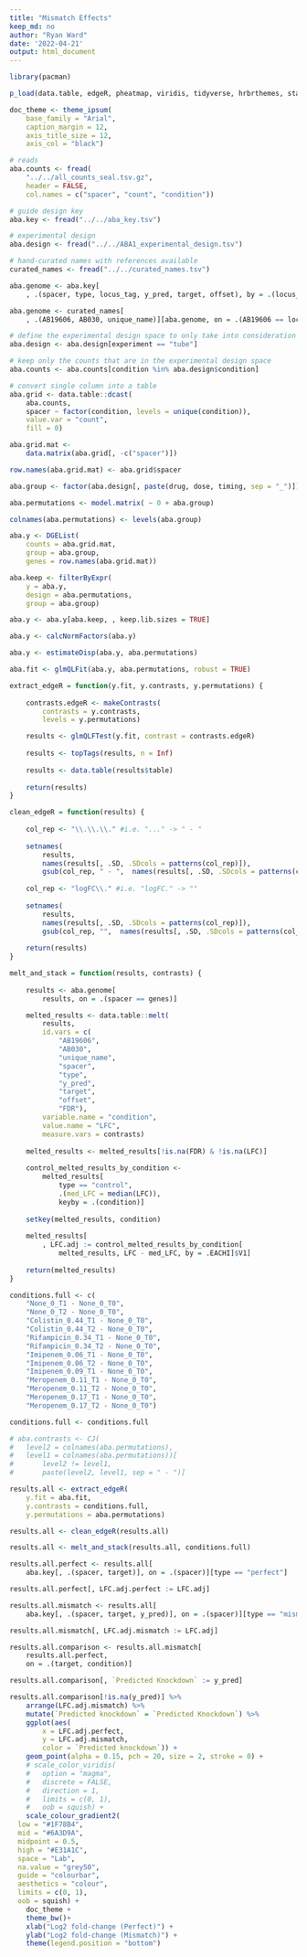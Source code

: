 ```yaml
---
title: "Mismatch Effects"
keep_md: no
author: "Ryan Ward"
date: '2022-04-21'
output: html_document
---
```

```r
library(pacman)

p_load(data.table, edgeR, pheatmap, viridis, tidyverse, hrbrthemes, statmod, scales)

doc_theme <- theme_ipsum(
	base_family = "Arial", 
	caption_margin = 12,
	axis_title_size = 12,
	axis_col = "black")

# reads
aba.counts <- fread(
	"../../all_counts_seal.tsv.gz",
	header = FALSE,
	col.names = c("spacer", "count", "condition"))

# guide design key
aba.key <- fread("../../aba_key.tsv")

# experimental design
aba.design <- fread("../../ABA1_experimental_design.tsv")

# hand-curated names with references available
curated_names <- fread("../../curated_names.tsv")
```

```r
aba.genome <- aba.key[
	, .(spacer, type, locus_tag, y_pred, target, offset), by = .(locus_tag)]

aba.genome <- curated_names[
	, .(AB19606, AB030, unique_name)][aba.genome, on = .(AB19606 == locus_tag)]

# define the experimental design space to only take into consideration "tubes"
aba.design <- aba.design[experiment == "tube"]

# keep only the counts that are in the experimental design space
aba.counts <- aba.counts[condition %in% aba.design$condition]

# convert single column into a table 
aba.grid <- data.table::dcast(
	aba.counts, 
	spacer ~ factor(condition, levels = unique(condition)),
	value.var = "count", 
	fill = 0)

aba.grid.mat <- 
	data.matrix(aba.grid[, -c("spacer")])

row.names(aba.grid.mat) <- aba.grid$spacer

aba.group <- factor(aba.design[, paste(drug, dose, timing, sep = "_")])

aba.permutations <-	model.matrix( ~ 0 + aba.group)

colnames(aba.permutations) <- levels(aba.group)
```

```r
aba.y <- DGEList(
	counts = aba.grid.mat,
	group = aba.group,
	genes = row.names(aba.grid.mat))

aba.keep <- filterByExpr(
	y = aba.y,
	design = aba.permutations,
	group = aba.group)

aba.y <- aba.y[aba.keep, , keep.lib.sizes = TRUE]

aba.y <- calcNormFactors(aba.y)

aba.y <- estimateDisp(aba.y, aba.permutations)

aba.fit <- glmQLFit(aba.y, aba.permutations, robust = TRUE)
```


```r

extract_edgeR = function(y.fit, y.contrasts, y.permutations) {
	
	contrasts.edgeR <- makeContrasts(
		contrasts = y.contrasts,
		levels = y.permutations)

	results <- glmQLFTest(y.fit, contrast = contrasts.edgeR)
	
	results <- topTags(results, n = Inf)
	
	results <- data.table(results$table)
	
	return(results)
}

clean_edgeR = function(results) {
	
	col_rep <- "\\.\\.\\." #i.e. "..." -> " - " 
	
	setnames(
		results, 
		names(results[, .SD, .SDcols = patterns(col_rep)]), 
		gsub(col_rep, " - ",  names(results[, .SD, .SDcols = patterns(col_rep)])))
	
	col_rep <- "logFC\\." #i.e. "logFC." -> ""
	
	setnames(
		results, 
		names(results[, .SD, .SDcols = patterns(col_rep)]), 
		gsub(col_rep, "",  names(results[, .SD, .SDcols = patterns(col_rep)])))
	
	return(results)
}

melt_and_stack = function(results, contrasts) {
	
	results <- aba.genome[
		results, on = .(spacer == genes)]

	melted_results <- data.table::melt(
		results,
		id.vars = c(
			"AB19606",
			"AB030",
			"unique_name",
			"spacer",
			"type",
			"y_pred",
			"target",
			"offset",
			"FDR"),
		variable.name = "condition", 
		value.name = "LFC",
		measure.vars = contrasts)
	
	melted_results <- melted_results[!is.na(FDR) & !is.na(LFC)]
	
	control_melted_results_by_condition <- 
		melted_results[
			type == "control",
			.(med_LFC = median(LFC)),
			keyby = .(condition)]
	
	setkey(melted_results, condition)
	
	melted_results[
		, LFC.adj := control_melted_results_by_condition[
			melted_results, LFC - med_LFC, by = .EACHI]$V1]
	
	return(melted_results)
}
```

```r

conditions.full <- c(
	"None_0_T1 - None_0_T0",
	"None_0_T2 - None_0_T0",
	"Colistin_0.44_T1 - None_0_T0",
	"Colistin_0.44_T2 - None_0_T0",
	"Rifampicin_0.34_T1 - None_0_T0",
	"Rifampicin_0.34_T2 - None_0_T0",
	"Imipenem_0.06_T1 - None_0_T0",
	"Imipenem_0.06_T2 - None_0_T0",
	"Imipenem_0.09_T1 - None_0_T0",
	"Meropenem_0.11_T1 - None_0_T0",
	"Meropenem_0.11_T2 - None_0_T0",
	"Meropenem_0.17_T1 - None_0_T0",
	"Meropenem_0.17_T2 - None_0_T0")

conditions.full <- conditions.full

# aba.contrasts <- CJ(
# 	level2 = colnames(aba.permutations), 
# 	level1 = colnames(aba.permutations))[
# 		level2 != level1, 
# 		paste(level2, level1, sep = " - ")]

results.all <- extract_edgeR(
	y.fit = aba.fit, 
	y.contrasts = conditions.full, 
	y.permutations = aba.permutations)

results.all <- clean_edgeR(results.all)

results.all <- melt_and_stack(results.all, conditions.full)

results.all.perfect <- results.all[
	aba.key[, .(spacer, target)], on = .(spacer)][type == "perfect"]

results.all.perfect[, LFC.adj.perfect := LFC.adj]

results.all.mismatch <- results.all[
	aba.key[, .(spacer, target, y_pred)], on = .(spacer)][type == "mismatch"]

results.all.mismatch[, LFC.adj.mismatch := LFC.adj]

results.all.comparison <- results.all.mismatch[
	results.all.perfect, 
	on = .(target, condition)]

results.all.comparison[, `Predicted Knockdown` := y_pred]

results.all.comparison[!is.na(y_pred)] %>% 
	arrange(LFC.adj.mismatch) %>%
	mutate(`Predicted knockdown` = `Predicted Knockdown`) %>%
	ggplot(aes(
		x = LFC.adj.perfect, 
		y = LFC.adj.mismatch, 
		color = `Predicted knockdown`)) + 
	geom_point(alpha = 0.15, pch = 20, size = 2, stroke = 0) + 
	# scale_color_viridis(
	# 	option = "magma",
	# 	discrete = FALSE, 
	# 	direction = 1,
	# 	limits = c(0, 1),
	# 	oob = squish) +
	scale_colour_gradient2(
  low = "#1F78B4",
  mid = "#6A3D9A",
  midpoint = 0.5,
  high = "#E31A1C",
  space = "Lab",
  na.value = "grey50",
  guide = "colourbar",
  aesthetics = "colour",
  limits = c(0, 1),
  oob = squish) +
	doc_theme +
	theme_bw()+
	xlab("Log2 fold-change (Perfect)") +
	ylab("Log2 fold-change (Mismatch)") +
	theme(legend.position = "bottom")
```